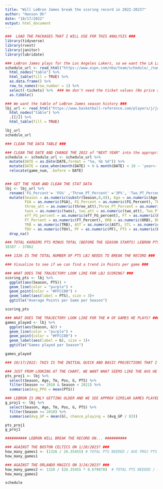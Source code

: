 ```yaml
---
title: "Will LeBron James break the scoring record in 2022-2023?"
author: "Hanson Oh"
date: "10/17/2022"
output: html_document
---
```


```r
###  LOAD THE PACKAGES THAT I WILL USE FOR THIS ANALYSIS ###
library(tidyverse)
library(rvest)
library(janitor)
library(lubridate)

```

```r
### LeBron James plays for the Los Angeles Lakers, so we want the LA Lakers schedule
schedule_url <- read_html("https://www.espn.com/nba/team/schedule/_/name/lal/los-angeles-lakers") %>% 
  html_nodes("table") %>% 
  html_table(fill = TRUE) %>% 
  as.data.frame() %>% 
  row_to_names(row_number = 1) %>% 
  select(-tickets) %>%  ### We don't need the ticket values (No price analysis in this project)
  as.tibble()

### We want the table of LeBron James season history ###
lbj_url <- read_html("https://www.basketball-reference.com/players/j/jamesle01.html") %>% 
  html_nodes("table") %>% 
  .[[2]] %>% 
  html_table(fill = TRUE)

lbj_url
schedule_url

```
```r
### CLEAN THE DATA TABLE ###

### CLEAN THE DATE AND CHANGE THE 2022 of "NEXT YEAR" into the appropriate 2023 YEAR
schedule <- schedule_url <- schedule_url %>% 
  mutate(DATE = as.Date(DATE,format = "%a, %b %d")) %>% 
  mutate(DATE = case_when(month(DATE) > 0 & month(DATE) < 10 ~ 'year<-'(DATE, 2023), TRUE ~ DATE), game_num = row_number()) %>% 
  relocate(game_num, .before = DATE)
  

### GET THE YEAR AND CLEAN THE STAT DATA
lbj <- lbj_url %>% 
  rename('FG_Percent'= 'FG%' ,'Three_PT_Percent' ='3P%', 'Two_PT_Percent'= '2P%' ,  'eff_FG_percent'= 'eFG%', 'FT_Percent'= 'FT%', THREES = '3P', twos = '2P',       two_att = '2PA', three_att = '3PA') %>% 
  mutate(Season = as.numeric(substr(Season,0,4)), Age = as.numeric(Age), G = as.numeric(G), GS = as.numeric(GS), MP = as.numeric(MP),
         FGA = as.numeric(FGA), FG_Percent = as.numeric(FG_Percent), THREES = as.numeric(THREES), 
         three_att = as.numeric(three_att),Three_PT_Percent = as.numeric(Three_PT_Percent), 
         twos = as.numeric(twos), two_att = as.numeric(two_att), Two_PT_Percent = as.numeric(Two_PT_Percent), 
         eff_FG_percent = as.numeric(eff_FG_percent), FT = as.numeric(FT), FTA = as.numeric(FTA), 
         FT_Percent = as.numeric(FT_Percent), ORB = as.numeric(ORB), DRB = as.numeric(DRB), 
         TRB = as.numeric(TRB), AST = as.numeric(AST), STL = as.numeric(STL), BLK = as.numeric(BLK), 
         TOV = as.numeric(TOV), PF = as.numeric(PF), PTS = as.numeric(PTS)) %>% 
  drop_na() 

### TOTAL KAREEMS PTS MINUS TOTAL (BEFORE THE SEASON STARTS) LEBRON PTS ###
38387 - 37062

### 1326 IS THE TOTAL NUMBER OF PTS LBJ NEEDS TO BREAK THE RECORD ###

```

```r
### Visualize to see if we can find a trend in Points per game ###

### WHAT DOES THE TRAJECTORY LOOK LIKE FOR LBJ SCORING? ###
scoring_pts <- lbj %>% 
  ggplot(aes(Season, PTS)) +
  geom_line(color = "purple") +
  geom_point(color = "#FFCC00") +
  geom_label(aes(label = PTS), size = 3)+
  ggtitle("Average Points per Game per Season")

scoring_pts

### WHAT DOES THE TRAJECTORY LOOK LIKE FOR THE # OF GAMES HE PLAYS? ###
games_played <- lbj %>% 
  ggplot(aes(Season, G)) +
  geom_line(color = "purple") + 
  geom_point(color = "#FFCC00") +
  geom_label(aes(label = G), size = 3)+
  ggtitle("Games played per Season")

games_played

```
```r
### 10/17/2022: THIS IS THE INITIAL QUICK AND BASIC PROJECTIONS THAT I WILL DO BEFORE THE SEASON STARTS ###

### JUST FROM LOOKING AT THE CHART, WE WANT WHAT SEEMS LIKE THE AVG HE MIGHT SCORE THIS YEAR
pts_proj1 <- lbj %>%
  select(Season, Age, Tm, Pos, G, PTS) %>% 
  filter(Season >= 2010 & Season < 2021) %>% 
  summarise(Avg_PPG = mean(PTS))

### LEBRON IS ONLY GETTING OLDER AND WE SEE APPROX SIMILAR GAMES PLAYED IN HIS LAST 4 YEARS WITH THE LAKERS, SO WE WILL USE THOSE YEARS AS GAMES PLAYED METRIC
g_proj1 <- lbj %>% 
  select(Season, Age, Tm, Pos, G, PTS) %>% 
  filter(Season >= 2018) %>% 
  summarise(Avg_GP = mean(G), chance_playing = (Avg_GP / 82))

pts_proj1
g_proj1

########## LEBRON WILL BREAK THE RECORD ON... ##########

### AGAINST THE BOSTON CELTICS ON 1/28/2023? ###
how_many_games1 <- (1326 / 26.35455) # TOTAL PTS NEEDED / AVG PROJ PTS PER GAME 
how_many_games1

### AGAINST THE ORLANDO MAGICS ON 3/24/2023? ###
how_many_games2 <- 1326 / (26.35455 * 0.679878)	 # TOTAL PTS NEEDED / (AVG PROJ PTS PER GAME X % CHANCE HE PLAYS PER GAME)
how_many_games2

schedule


```

